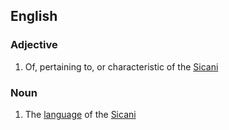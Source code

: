==English==

===Adjective===

# Of, pertaining to, or characteristic of the [[Sicani]]

===Noun===
{{en-noun|-}}

# The [[language]] of the [[Sicani]]